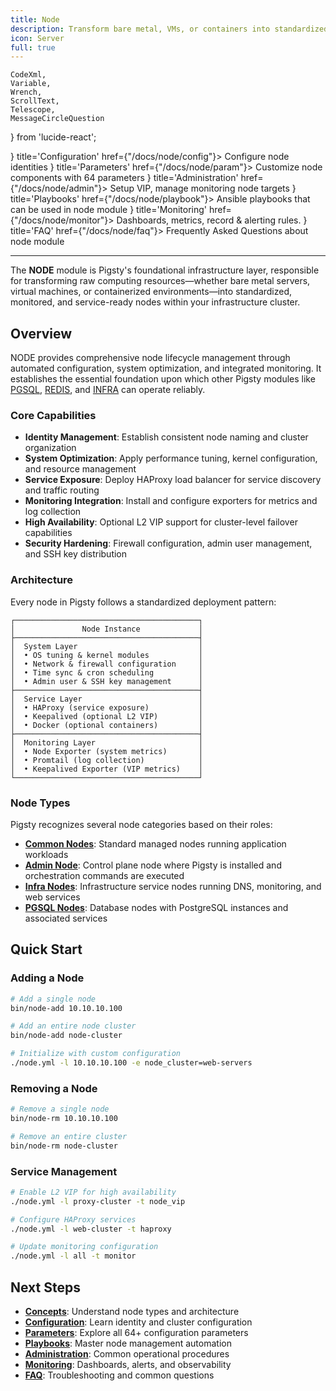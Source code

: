 ```yaml
---
title: Node
description: Transform bare metal, VMs, or containers into standardized infrastructure nodes with monitoring, service exposure, and high availability features.
icon: Server
full: true
---
```



    CodeXml,
    Variable,
    Wrench,
    ScrollText,
    Telescope,
    MessageCircleQuestion
} from 'lucide-react';


<Cards>
    <Card icon={<CodeXml className="text-sky-700"/>} title='Configuration' href={"/docs/node/config"}>
        Configure node identities
    </Card>
    <Card icon={<Variable className="text-amber-500"/>} title='Parameters' href={"/docs/node/param"}>
        Customize node components with 64 parameters
    </Card>
    <Card icon={<Wrench className={"text-violet-500"}/>} title='Administration' href={"/docs/node/admin"}>
        Setup VIP, manage monitoring node targets
    </Card>
    <Card icon={<ScrollText className="text-blue-400"/>} title='Playbooks' href={"/docs/node/playbook"}>
        Ansible playbooks that can be used in node module
    </Card>
    <Card icon={<Telescope className="text-orange-600"/>} title='Monitoring' href={"/docs/node/monitor"}>
        Dashboards, metrics, record & alerting rules.
    </Card>
    <Card icon={<MessageCircleQuestion className="text-emerald-600"/>} title='FAQ' href={"/docs/node/faq"}>
        Frequently Asked Questions about node module
    </Card>
</Cards>

--------

The **NODE** module is Pigsty's foundational infrastructure layer, responsible for transforming raw computing resources—whether bare metal servers, virtual machines, or containerized environments—into standardized, monitored, and service-ready nodes within your infrastructure cluster.

## Overview

NODE provides comprehensive node lifecycle management through automated configuration, system optimization, and integrated monitoring. It establishes the essential foundation upon which other Pigsty modules like [PGSQL](/docs/pgsql), [REDIS](/docs/redis), and [INFRA](/docs/infra) can operate reliably.

### Core Capabilities

- **Identity Management**: Establish consistent node naming and cluster organization
- **System Optimization**: Apply performance tuning, kernel configuration, and resource management
- **Service Exposure**: Deploy HAProxy load balancer for service discovery and traffic routing
- **Monitoring Integration**: Install and configure exporters for metrics and log collection
- **High Availability**: Optional L2 VIP support for cluster-level failover capabilities
- **Security Hardening**: Firewall configuration, admin user management, and SSH key distribution

### Architecture

Every node in Pigsty follows a standardized deployment pattern:

```
┌─────────────────────────────────────────┐
│               Node Instance             │
├─────────────────────────────────────────┤
│  System Layer                           │
│  • OS tuning & kernel modules           │
│  • Network & firewall configuration     │
│  • Time sync & cron scheduling          │
│  • Admin user & SSH key management      │
├─────────────────────────────────────────┤
│  Service Layer                          │
│  • HAProxy (service exposure)           │
│  • Keepalived (optional L2 VIP)         │
│  • Docker (optional containers)         │
├─────────────────────────────────────────┤
│  Monitoring Layer                       │
│  • Node Exporter (system metrics)       │
│  • Promtail (log collection)            │
│  • Keepalived Exporter (VIP metrics)    │
└─────────────────────────────────────────┘
```

### Node Types

Pigsty recognizes several node categories based on their roles:

- **[Common Nodes](/docs/node/concept/#common-node)**: Standard managed nodes running application workloads
- **[Admin Node](/docs/node/concept/#admin-node)**: Control plane node where Pigsty is installed and orchestration commands are executed
- **[Infra Nodes](/docs/node/concept/#infra-node)**: Infrastructure service nodes running DNS, monitoring, and web services
- **[PGSQL Nodes](/docs/node/concept/#pgsql-node)**: Database nodes with PostgreSQL instances and associated services

## Quick Start

### Adding a Node

```bash
# Add a single node
bin/node-add 10.10.10.100

# Add an entire node cluster
bin/node-add node-cluster

# Initialize with custom configuration
./node.yml -l 10.10.10.100 -e node_cluster=web-servers
```

### Removing a Node

```bash
# Remove a single node
bin/node-rm 10.10.10.100

# Remove an entire cluster
bin/node-rm node-cluster
```

### Service Management

```bash
# Enable L2 VIP for high availability
./node.yml -l proxy-cluster -t node_vip

# Configure HAProxy services
./node.yml -l web-cluster -t haproxy

# Update monitoring configuration
./node.yml -l all -t monitor
```

## Next Steps

- **[Concepts](/docs/node/concept)**: Understand node types and architecture
- **[Configuration](/docs/node/config)**: Learn identity and cluster configuration
- **[Parameters](/docs/node/param)**: Explore all 64+ configuration parameters
- **[Playbooks](/docs/node/playbook)**: Master node management automation
- **[Administration](/docs/node/admin)**: Common operational procedures
- **[Monitoring](/docs/node/monitor)**: Dashboards, alerts, and observability
- **[FAQ](/docs/node/faq)**: Troubleshooting and common questions

